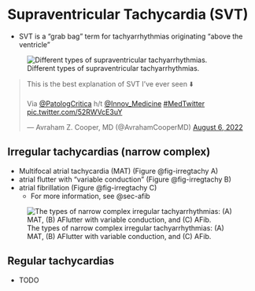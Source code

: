 # Supraventricular Tachycardia (SVT) {#sec-svt}

-   SVT is a "grab bag" term for tachyarrhythmias originating "above the ventricle"

![Different types of supraventricular tachyarrhythmias.](images/cards-SVT-types.jpg)

<blockquote class="twitter-tweet">

<p lang="en" dir="ltr">

This is the best explanation of SVT I've ever seen ⬇️<br><br>Via <a href="https://twitter.com/PatologCritica?ref_src=twsrc%5Etfw">@PatologCritica</a> h/t <a href="https://twitter.com/Innov_Medicine?ref_src=twsrc%5Etfw">@Innov_Medicine</a> <a href="https://twitter.com/hashtag/MedTwitter?src=hash&amp;ref_src=twsrc%5Etfw">#MedTwitter</a> <a href="https://t.co/52RWVcE3uY">pic.twitter.com/52RWVcE3uY</a>

</p>

--- Avraham Z. Cooper, MD (@AvrahamCooperMD) <a href="https://twitter.com/AvrahamCooperMD/status/1556067060756713477?ref_src=twsrc%5Etfw">August 6, 2022</a>

</blockquote>

```{=html}
<script async src="https://platform.twitter.com/widgets.js" charset="utf-8"></script>
```

## Irregular tachycardias (narrow complex)

-   Multifocal atrial tachycardia (MAT) (Figure @fig-irregtachy A)
-   atrial flutter with "variable conduction" (Figure @fig-irregtachy B)
-   atrial fibrillation (Figure @fig-irregtachy C)
    -   For more information, see @sec-afib

![The types of narrow complex irregular tachyarrhythmias: (A) MAT, (B) AFlutter with variable conduction, and (C) AFib.](images/cards-irreg-tachy.jpg){#fig-irregtachy}

## Regular tachycardias

-   TODO
